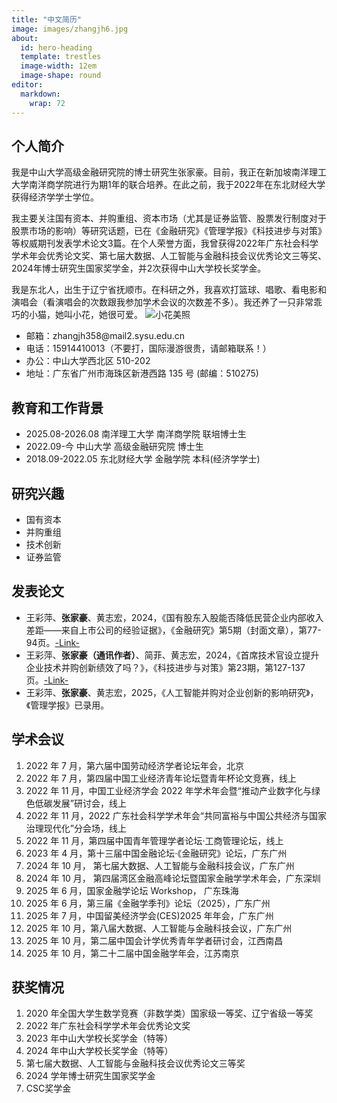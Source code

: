 ```yaml
---
title: "中文简历"
image: images/zhangjh6.jpg
about:
  id: hero-heading
  template: trestles
  image-width: 12em
  image-shape: round
editor: 
  markdown: 
    wrap: 72
---
```


## 个人简介

我是中山大学高级金融研究院的博士研究生张家豪。目前，我正在新加坡南洋理工大学南洋商学院进行为期1年的联合培养。在此之前，我于2022年在东北财经大学获得经济学学士学位。

我主要关注国有资本、并购重组、资本市场（尤其是证券监管、股票发行制度对于股票市场的影响）等研究话题，已在《金融研究》《管理学报》《科技进步与对策》等权威期刊发表学术论文3篇。在个人荣誉方面，我曾获得2022年广东社会科学学术年会优秀论文奖、第七届大数据、人工智能与金融科技会议优秀论文三等奖、2024年博士研究生国家奖学金，并2次获得中山大学校长奖学金。

我是东北人，出生于辽宁省抚顺市。在科研之外，我喜欢打篮球、唱歌、看电影和演唱会（看演唱会的次数跟我参加学术会议的次数差不多）。我还养了一只非常乖巧的小猫，她叫小花，她很可爱。
![小花美照](images/xiaohua.jpg)

- 邮箱：zhangjh358@mail2.sysu.edu.cn
- 电话：15914410013（不要打，国际漫游很贵，请邮箱联系！）
- 办公：中山大学西北区 510-202
- 地址：广东省广州市海珠区新港西路 135 号 (邮编：510275)

## 教育和工作背景

- 2025.08-2026.08 南洋理工大学 南洋商学院 联培博士生
- 2022.09-今       中山大学 高级金融研究院 博士生
- 2018.09-2022.05 东北财经大学 金融学院 本科(经济学学士)

## 研究兴趣

- 国有资本
- 并购重组
- 技术创新
- 证券监管


## 发表论文
- 王彩萍、**张家豪**、黄志宏，2024，《国有股东入股能否降低民营企业内部收入差距——来自上市公司的经验证据》，《金融研究》第5期（封面文章），第77-94页。[-Link-](http://www.jryj.org.cn/CN/Y2024/V527/I5/77)
- 王彩萍、**张家豪（通讯作者）**、简菲、黄志宏，2024，《首席技术官设立提升企业技术并购创新绩效了吗？》，《科技进步与对策》第23期，第127-137页。[-Link-](https://www.kjjb.org/CN/10.6049/kjjbydc.2023040324)
- 王彩萍、**张家豪**、黄志宏，2025，《人工智能并购对企业创新的影响研究》，《管理学报》已录用。

## 学术会议

1. 2022 年 7 月，第六届中国劳动经济学者论坛年会，北京
2. 2022 年 7 月，第四届中国工业经济青年论坛暨青年杯论文竞赛，线上
3. 2022 年 11 月，中国工业经济学会 2022 年学术年会暨“推动产业数字化与绿色低碳发展”研讨会，线上
4. 2022 年 11 月，2022 广东社会科学学术年会“共同富裕与中国公共经济与国家治理现代化”分会场，线上 
5. 2022 年 11 月，第四届中国青年管理学者论坛·工商管理论坛，线上
6. 2023 年 4 月，第十三届中国金融论坛·《金融研究》论坛，广东广州
7. 2024 年 10 月， 第七届大数据、人工智能与金融科技会议，广东广州 
8. 2024 年 10 月， 第四届湾区金融高峰论坛暨国家金融学学术年会，广东深圳
9. 2025 年 6 月，国家金融学论坛 Workshop， 广东珠海
10. 2025 年 6 月，第三届《金融学季刊》论坛（2025），广东广州
11. 2025 年 7 月，中国留美经济学会(CES)2025 年年会，广东广州
12. 2025 年 10 月，第八届大数据、人工智能与金融科技会议，广东广州
13. 2025 年 10 月，第二届中国会计学优秀青年学者研讨会，江西南昌
14. 2025 年 10 月，第二十二届中国金融学年会，江苏南京



## 获奖情况
1. 2020 年全国大学生数学竞赛（非数学类）国家级一等奖、辽宁省级一等奖
2. 2022 年广东社会科学学术年会优秀论文奖
3. 2023 年中山大学校长奖学金（特等）
4. 2024 年中山大学校长奖学金（特等）
5. 第七届大数据、人工智能与金融科技会议优秀论文三等奖
6. 2024 学年博士研究生国家奖学金
7. CSC奖学金




<!-- ![](https://fig-lianxh.oss-cn-shenzhen.aliyuncs.com/LianxhHome.PNG) -->